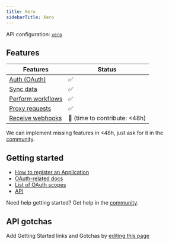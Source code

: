 ```yaml
---
title: Xero
sidebarTitle: Xero
---
```


API configuration: [`xero`](https://nango.dev/providers.yaml)

## Features

| Features | Status |
| - | - |
| [Auth (OAuth)](/integrate/guides/authorize-an-api) | ✅ |
| [Sync data](/integrate/guides/sync-data-from-an-api) | ✅ |
| [Perform workflows](/integrate/guides/perform-workflows-with-an-api) | ✅ |
| [Proxy requests](/integrate/guides/proxy-requests-to-an-api) | ✅ |
| [Receive webhooks](/integrate/guides/receive-webhooks-from-an-api) | 🚫 (time to contribute: &lt;48h) |

<Tip>We can implement missing features in &lt;48h, just ask for it in the [community](https://nango.dev/slack).</Tip>

## Getting started

-   [How to register an Application](https://developer.xero.com/app/manage)
-   [OAuth-related docs](https://developer.xero.com/documentation/guides/oauth2/auth-flow)
-   [List of OAuth scopes](https://developer.xero.com/documentation/guides/oauth2/scopes)
-   [API](https://developer.xero.com/documentation/sdks-and-tools/tools/postman/#steps-to-get-up-and-running)

<Tip>Need help getting started? Get help in the [community](https://nango.dev/slack).</Tip>

## API gotchas

<Note>Add Getting Started links and Gotchas by [editing this page](https://github.com/nangohq/nango/tree/master/docs-v2/integrations/all/xero.mdx)</Note>
